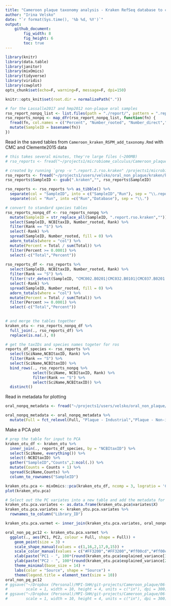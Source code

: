 ```yaml
---
title: "Cameroon plaque taxonomy analysis - Kraken RefSeq database to compare plaque vs other oral sites"
author: "Irina Velsko"
date: "`r format(Sys.time(), '%b %d, %Y')`"
output:
    github_document:
        fig_width: 8
        fig_height: 6
        toc: true
---
```


```r
library(knitr)
library(data.table)
library(janitor)
library(mixOmics)
library(tidyverse)
library(viridis)
library(cowplot)
opts_chunk$set(echo=F, warning=F, message=F, dpi=150)
```

```r
knitr::opts_knit$set(root.dir = normalizePath("."))
```


```r

# for the Lassalle2017 and hmp2012 non-plaque oral samples
rso_report_nonpq_list <- list.files(path = "./report/", pattern = ".report.rso.kraken", full.names = T)
rso_reports_nonpq <- map_dfr(rso_report_nonpq_list, function(fn) {
  fread(fn, col.names = c("Percent", "Number_rooted", "Number_direct","Rank","NCBItaxID","SciName"), sep = "\t") %>%
  mutate(SampleID = basename(fn))
})


```

Read in the saved tables from `Cameroon_kraken_RSPM_add_taxonomy.Rmd` with CMC and Clemente2015 data
```r

# this takes several minutes, they're large files (~200MB)
# rso_reports <- fread("~/projects1/microbiome_calculus/Cameroon_plaque/00-documentation.backup/over100MB/kraken_standard_rso_reports.tsv")

# created by running `grep -v ".report.2.rso.kraken" /projects1/microbiome_calculus/Cameroon_plaque/00-documentation.backup/over100MB/kraken_standard_rso_reports.tsv | grep -v ".report.3.rso.kraken" > kraken_standard_rso_reports_run1.tsv`
rso_reports <- fread("~/projects1/users/velsko/oral_non_plaque/kraken/kraken_standard_rso_reports_run1.tsv")
rso_reports$SampleID <- gsub(".kraken","", rso_reports$SampleID)

rso_reports <- rso_reports %>% as_tibble() %>%
  separate(col = "SampleID", into = c("SampleID","Run"), sep = "\\.report\\.") %>%
  separate(col = "Run", into =c("Run","Database"), sep = "\\.")

```


```r

# convert to standard species tables
rso_reports_nonpq_df <- rso_reports_nonpq %>%
  mutate(SampleID = str_replace_all(SampleID, ".report.rso.kraken","")) %>%
  select(SampleID, NCBItaxID, Number_rooted, Rank) %>%
  filter(Rank == "S") %>%
  select(-Rank) %>%
  spread(SampleID, Number_rooted, fill = 0) %>%
  adorn_totals(where = "col") %>%
  mutate(Percent = Total / sum(Total)) %>%
  filter(Percent >= 0.0001) %>%
  select(-c("Total","Percent"))
 
rso_reports_df <- rso_reports %>%
  select(SampleID, NCBItaxID, Number_rooted, Rank) %>%
  filter(Rank == "S") %>%
  filter(!str_detect(SampleID, "CMC002.B0201|CMC032.B0101|CMC037.B0201|CMC047.A0201")) %>%
  select(-Rank) %>%
  spread(SampleID, Number_rooted, fill = 0) %>%
  adorn_totals(where = "col") %>%
  mutate(Percent = Total / sum(Total)) %>%
  filter(Percent >= 0.0001) %>%
  select(-c("Total","Percent"))
 

# and merge the tables together
kraken_otu <- rso_reports_nonpq_df %>%
  full_join(., rso_reports_df) %>%
  replace(is.na(.), 0)

# get the taxIDs and species names togeter for ros
reports_df_species <- rso_reports %>%
  select(SciName,NCBItaxID, Rank) %>%
  filter(Rank == "S") %>%
  select(SciName,NCBItaxID) %>%
  bind_rows(., rso_reports_nonpq %>%
            select(SciName, NCBItaxID, Rank) %>%
            filter(Rank == "S") %>%
            select(SciName,NCBItaxID)) %>%
  distinct()


```

Read in metadata for plotting
```r
oral_nonpq_metadata <- fread("~/projects1/users/velsko/oral_non_plaque/oral_nonpq_metadata.tsv")

oral_nonpq_metadata <- oral_nonpq_metadata %>% 
  mutate(Full = fct_relevel(Full, "Plaque - Industrial","Plaque - Non-industrial","Buccal mucosa - Industrial","Buccal mucosa - Non-industrial","Saliva - Industrial","Saliva - Non-industrial"))

```

Make a PCA plot
```r
# prep the table for input to PCA
kraken_otu_df <- kraken_otu %>%
  inner_join(., reports_df_species, by = "NCBItaxID") %>%
  select(SciName, everything()) %>%
  select(-NCBItaxID) %>%
  gather("SampleID","Counts",2:ncol(.)) %>%
  mutate(Counts = Counts + 1) %>%
  spread(SciName,Counts) %>%
  column_to_rownames("SampleID")

kraken_otu.pca <- mixOmics::pca(kraken_otu_df, ncomp = 3, logratio = 'CLR')
plot(kraken_otu.pca)

# Select out the PC variates into a new table and add the metadata for plotting
kraken_otu.pca.variates <- as.data.frame(kraken_otu.pca$variates$X)
kraken_otu.pca.variates <- kraken_otu.pca.variates %>%
  rownames_to_column("Library_ID")

kraken_otu.pca.varmet <- inner_join(kraken_otu.pca.variates, oral_nonpq_metadata, by = "Library_ID")

oral_non_pq_pc12 <- kraken_otu.pca.varmet %>%
  ggplot(., aes(PC1, PC2, colour = Full, shape = Full)) +
    geom_point(size = 3) +
    scale_shape_manual(values = c(1,16,2,17,0,15)) +
    scale_color_manual(values = c("#FF3200","#FF3200","#ff00cd","#ff00cd","#00cdff","#00cdff")) +
    xlab(paste("PC1 - ", 100*(round(kraken_otu.pca$explained_variance[1], 2)), "%", sep = "")) +
    ylab(paste("PC2 - ", 100*(round(kraken_otu.pca$explained_variance[2], 2)), "%", sep = "")) +
    theme_minimal(base_size = 14) +
    labs(color = "Source", shape = "Source") +
    theme(legend.title = element_text(size = 10))
oral_non_pq_pc12
# ggsave("~/Dropbox (Personal)/MPI-SHH/git-projects/Cameroon_plaque/06-publication/main_figures/Figure_XX1/panel_parts/SXX1_oral_non_pq_pc12.pdf", plot = oral_non_pq_pc12, device = "pdf",
#        scale = 1, width = 10, height = 4, units = c("in"), dpi = 300)
# ggsave("~/Dropbox (Personal)/MPI-SHH/git-projects/Cameroon_plaque/06-publication/main_figures/Figure_XX1/panel_parts/SXX1_oral_non_pq_pc12.png", plot = oral_non_pq_pc12, device = "png",
#        scale = 1, width = 10, height = 4, units = c("in"), dpi = 300)


```
























